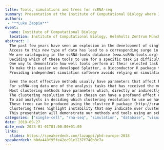 ```yaml
---
title: Tools, simulations and trees for scRNA-seq
summary: Presentation at the Institute of Computational Biology where I described my PhD projects
authors:
 - "**Luke Zappia**"
event:
  name: Institute of Computational Biology
  location: Institute of Computational Biology, Helmholtz Zentrum München, Munich, Germany
abstract: |
  The past few years have seen an explosion in the development of single-cell RNA-sequencing technology and it has quickly become a commonly used tool for interrogating complex tissues.
  Access to this new type of data has lead to a corresponding surge in the production of statistical and computational tools to analyse it.
  We are cataloguing in the scRNA-tools database (www.scRNA-tools.org).
  Deciding which of these tools to use for a specific task is difficult and comprehensive evaluations and comparisons are required.
  One way to demonstrate how well tools perform at their selected task is by testing them on simulated data.
  To make this easier we developed Splatter, a Bioconductor R package that provides a consistent, easy-to-use interface for multiple models for simulating scRNA-seq data (https://bioconductor.org/packages/splatter).
  Providing independent simulation software avoids relying on simulations that are not reproducible, match the tools assumptions and do not demonstrate similarity to real datasets.

  Even the most effective methods usually have parameters that affect how they perform.
  For scRNA-seq data one of the analysis tasks that has received the most attention is defining groups of similar cells, usually through unsupervised clustering.
  Most clustering methods have parameters which, directly or indirectly, affect the number of clusters produced.
  The clustering resolution that is chosen can have a profound effect on further analysis and interpretation but it is unclear how to make this choice.
  To aid analysts in deciding which clustering resolution to use we have developed clustering trees, a visualisation that shows how clusters form and change as the resolution increases.
  These trees can be produced using the clustree R package (http://cran.r-project.org/package=clustree) and are applicable to any clustering method.
  Clustering trees highlight instability that may indicate over clustering and help choose which resolution to use, particularly when combined with existing domain knowledge such as the expression of marker genes.
  This presentation will demonstrate our methods and tools using an scRNA-seq dataset we have generated to explore the cell type composition of kidney organoids.
categories: ["single-cell", "rna-seq", "simulation", "database", "visualisation", "splatter", "clustree", "scrna-tools", "software", "kidney", "organoids", "analysis", "PhD"]
date: 2018-09-27
date_end: 2023-01-01T01:00:00+01:00
links:
  slides: https://speakerdeck.com/lazappi/phd-europe-2018
speakerdeck: b0da440f95fe42ec91e1237f740b3c7a
---
```

